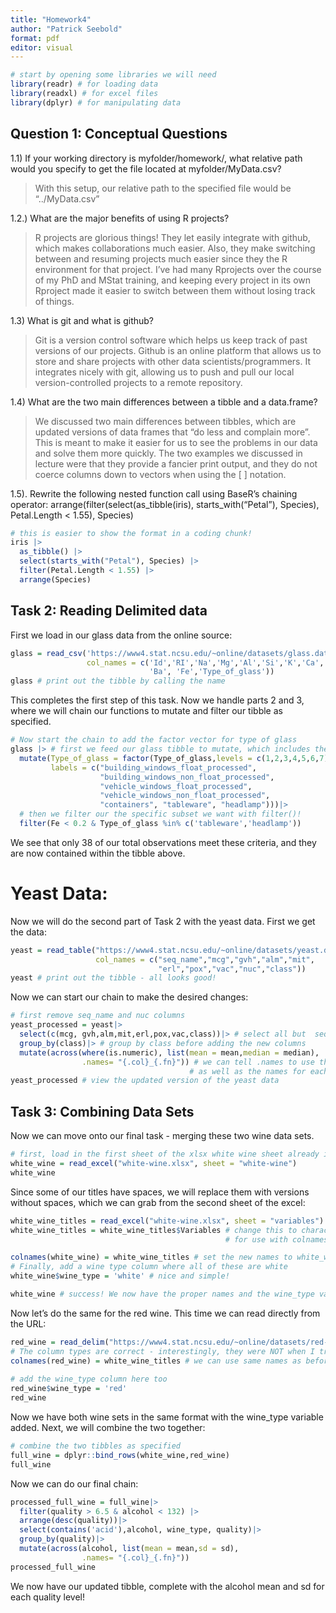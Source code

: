 ```yaml
---
title: "Homework4"
author: "Patrick Seebold"
format: pdf
editor: visual
---
```


```r
# start by opening some libraries we will need
library(readr) # for loading data
library(readxl) # for excel files
library(dplyr) # for manipulating data
```

## Question 1: Conceptual Questions

1.1) If your working directory is myfolder/homework/, what relative path would you specify to get the file located at myfolder/MyData.csv?

> With this setup, our relative path to the specified file would be "../MyData.csv"

1.2.) What are the major benefits of using R projects?

> R projects are glorious things! They let easily integrate with github, which makes collaborations much easier. Also, they make switching between and resuming projects much easier since they the R environment for that project. I've had many Rprojects over the course of my PhD and MStat training, and keeping every project in its own Rproject made it easier to switch between them without losing track of things.

1.3) What is git and what is github?

> Git is a version control software which helps us keep track of past versions of our projects. Github is an online platform that allows us to store and share projects with other data scientists/programmers. It integrates nicely with git, allowing us to push and pull our local version-controlled projects to a remote repository.

1.4) What are the two main differences between a tibble and a data.frame?

> We discussed two main differences between tibbles, which are updated versions of data frames that "do less and complain more". This is meant to make it easier for us to see the problems in our data and solve them more quickly. The two examples we discussed in lecture were that they provide a fancier print output, and they do not coerce columns down to vectors when using the \[ \] notation.

1.5). Rewrite the following nested function call using BaseR’s chaining operator: arrange(filter(select(as_tibble(iris), starts_with("Petal"), Species), Petal.Length \< 1.55), Species)

```r
# this is easier to show the format in a coding chunk!
iris |>
  as_tibble() |>
  select(starts_with("Petal"), Species) |>
  filter(Petal.Length < 1.55) |>
  arrange(Species)
```

## Task 2: Reading Delimited data
First we load in our glass data from the online source:

```r
glass = read_csv('https://www4.stat.ncsu.edu/~online/datasets/glass.data',
                 col_names = c('Id','RI','Na','Mg','Al','Si','K','Ca',
                               'Ba', 'Fe','Type_of_glass'))
glass # print out the tibble by calling the name
```

This completes the first step of this task. Now we handle parts 2 and 3, where we will chain our functions to mutate and filter our tibble as specified.

```r
# Now start the chain to add the factor vector for type of glass
glass |> # first we feed our glass tibble to mutate, which includes the factor()
  mutate(Type_of_glass = factor(Type_of_glass,levels = c(1,2,3,4,5,6,7),
         labels = c("building_windows_float_processed",  
                    "building_windows_non_float_processed",
                    "vehicle_windows_float_processed", 
                    "vehicle_windows_non_float_processed",
                    "containers", "tableware", "headlamp")))|>
  # then we filter our the specific subset we want with filter()!
  filter(Fe < 0.2 & Type_of_glass %in% c('tableware','headlamp'))

```

We see that only 38 of our total observations meet these criteria, and they are now contained within the tibble above.

# Yeast Data:

Now we will do the second part of Task 2 with the yeast data. First we get the data:

```r
yeast = read_table("https://www4.stat.ncsu.edu/~online/datasets/yeast.data",
                   col_names = c("seq_name","mcg","gvh","alm","mit",
                                 "erl","pox","vac","nuc","class"))
yeast # print out the tibble - all looks good!
```

Now we can start our chain to make the desired changes:

```r
# first remove seq_name and nuc columns
yeast_processed = yeast|>
  select(c(mcg, gvh,alm,mit,erl,pox,vac,class))|> # select all but  seqname & nuc
  group_by(class)|> # group by class before adding the new columns
  mutate(across(where(is.numeric), list(mean = mean,median = median),
                .names= "{.col}_{.fn}")) # we can tell .names to use the fn as
                                        # as well as the names for each measure
yeast_processed # view the updated version of the yeast data
```

## Task 3: Combining Data Sets

Now we can move onto our final task - merging these two wine data sets.

```r
# first, load in the first sheet of the xlsx white wine sheet already in our wd
white_wine = read_excel("white-wine.xlsx", sheet = "white-wine")
white_wine 
```

Since some of our titles have spaces, we will replace them with versions without spaces, which we can grab from the second sheet of the excel:

```r
white_wine_titles = read_excel("white-wine.xlsx", sheet = "variables")
white_wine_titles = white_wine_titles$Variables # change this to character vector
                                                # for use with colnames

colnames(white_wine) = white_wine_titles # set the new names to white_wine tibble
# Finally, add a wine type column where all of these are white
white_wine$wine_type = 'white' # nice and simple!

white_wine # success! We now have the proper names and the wine_type variable
```

Now let's do the same for the red wine. This time we can read directly from the URL:

```r
red_wine = read_delim("https://www4.stat.ncsu.edu/~online/datasets/red-wine.csv",";")
# The column types are correct - interestingly, they were NOT when I tried open_csv2!
colnames(red_wine) = white_wine_titles # we can use same names as before
                                      
# add the wine_type column here too
red_wine$wine_type = 'red'
red_wine
```


Now we have both wine sets in the same format with the wine_type variable added. Next, we will combine the two together:

```r
# combine the two tibbles as specified
full_wine = dplyr::bind_rows(white_wine,red_wine)
full_wine
```

Now we can do our final chain:

```r
processed_full_wine = full_wine|>
  filter(quality > 6.5 & alcohol < 132) |>
  arrange(desc(quality))|>
  select(contains('acid'),alcohol, wine_type, quality)|>
  group_by(quality)|>
  mutate(across(alcohol, list(mean = mean,sd = sd),
                .names= "{.col}_{.fn}"))
processed_full_wine
```

We now have our updated tibble, complete with the alcohol mean and sd for each quality level!
